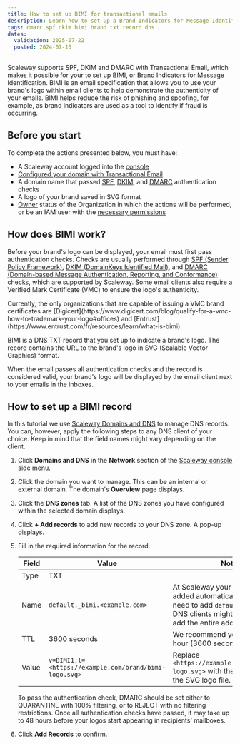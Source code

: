 ```yaml
---
title: How to set up BIMI for transactional emails
description: Learn how to set up a Brand Indicators for Message Identification (BIMI) record to enhance email authentication and brand visibility.
tags: dmarc spf dkim bimi brand txt record dns
dates:
  validation: 2025-07-22
  posted: 2024-07-10
---
```



Scaleway supports SPF, DKIM and DMARC with Transactional Email, which makes it possible for your to set up BIMI, or Brand Indicators for Message Identification. BIMI is an email specification that allows you to use your brand's logo within email clients to help demonstrate the authenticity of your emails. BIMI helps reduce the risk of phishing and spoofing, for example, as brand indicators are used as a tool to identify if fraud is occurring.

## Before you start

To complete the actions presented below, you must have:

- A Scaleway account logged into the [console](https://console.scaleway.com/)
- [Configured your domain with Transactional Email](/transactional-email/how-to/configure-domain-with-transactional-email/).
- A domain name that passed [SPF](/transactional-email/how-to/add-spf-dkim-records-to-your-domain/), [DKIM](/transactional-email/how-to/add-spf-dkim-records-to-your-domain/), and [DMARC](/transactional-email/how-to/add-dmarc-record/) authentication checks
- A logo of your brand saved in SVG format
- [Owner](/iam/concepts/#owner) status of the Organization in which the actions will be performed, or be an IAM user with the [necessary permissions](/iam/concepts/#permission)

## How does BIMI work?

Before your brand's logo can be displayed, your email must first pass authentication checks. Checks are usually performed through [SPF (Sender Policy Framework)](/transactional-email/how-to/add-spf-dkim-records-to-your-domain/), [DKIM (DomainKeys Identified Mail)](/transactional-email/how-to/add-spf-dkim-records-to-your-domain/), and [DMARC (Domain-based Message Authentication, Reporting, and Conformance)](/transactional-email/how-to/add-dmarc-record/) checks, which are supported by Scaleway. Some email clients also require a Verified Mark Certificate (VMC) to ensure the logo's authenticity.

<Message type="note">
  Currently, the only organizations that are capable of issuing a VMC brand certificates are [Digicert](https://www.digicert.com/blog/qualify-for-a-vmc-how-to-trademark-your-logo#offices) and [Entrust](https://www.entrust.com/fr/resources/learn/what-is-bimi).
</Message>

BIMI is a DNS TXT record that you set up to indicate a brand's logo. The record contains the URL to the brand's logo in SVG (Scalable Vector Graphics) format.

When the email passes all authentication checks and the record is considered valid, your brand's logo will be displayed by the email client next to your emails in the inboxes.

## How to set up a BIMI record

In this tutorial we use [Scaleway Domains and DNS](/domains-and-dns/how-to/manage-dns-records/) to manage DNS records. You can, however, apply the following steps to any DNS client of your choice. Keep in mind that the field names might vary depending on the client.

1. Click **Domains and DNS** in the **Network** section of the [Scaleway console](https://console.scaleway.com) side menu.
2. Click the domain you want to manage. This can be an internal or external domain. The domain's **Overview** page displays.
3. Click the **DNS zones** tab. A list of the DNS zones you have configured within the selected domain displays.
4. Click **+ Add records** to add new records to your DNS zone. A pop-up displays.
5. Fill in the required information for the record.

    <Lightbox image={image} alt="" />

    | Field | Value   | Notes |
    | ------| ------- | ----- |
    | Type  | TXT           |      |
    | Name  | `default._bimi.<example.com>`   | At Scaleway your domain name is added automatically, so you only need to add `default._bimi`. Other DNS clients might require you to add the entire address.  |
    | TTL   | 3600 seconds  |   We recommend you set TTL to 1 hour (3600 seconds)    |
    | Value | `v=BIMI1;l=<https://example.com/brand/bimi-logo.svg>`   |  Replace `<https://example.com/brand/bimi-logo.svg>` with the URL leading to the SVG logo file.   |

    <Message type="important">
      To pass the authentication check, DMARC should be set either to QUARANTINE with 100% filtering, or to REJECT with no filtering restrictions.
    </Message>

    <Message type="note">
      Once all authentication checks have passed, it may take up to 48 hours before your logos start appearing in recipients' mailboxes.
    </Message>

6. Click **Add Records** to confirm.

